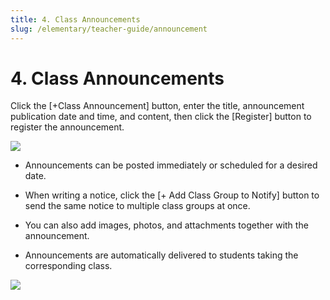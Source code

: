 ```yaml
---
title: 4. Class Announcements
slug: /elementary/teacher-guide/announcement
---
```



# 4. Class Announcements

Click the [+Class Announcement] button, enter the title, announcement publication date and time, and content, then click the [Register] button to register the announcement.

<Image src="/img/en/elementary/teacher/04-01.jpg" size="lg" />

- Announcements can be posted immediately or scheduled for a desired date.

- When writing a notice, click the [+ Add Class Group to Notify] button to send the same notice to multiple class groups at once.

- You can also add images, photos, and attachments together with the announcement.

- Announcements are automatically delivered to students taking the corresponding class.

<Image src="/img/en/elementary/teacher/04-02.jpg" size="lg" />
